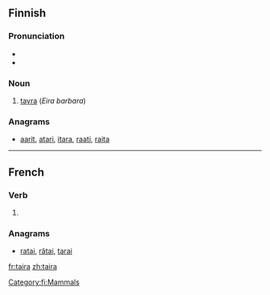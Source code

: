 ==Finnish==

===Pronunciation===
* {{hyphenation|tai|ra}}
* {{IPA|/ˈt̪ɑirɑ/|lang=fi}}

===Noun===
{{fi-noun|tair|type=kala}}

# [[tayra]] (''Eira barbara'')

===Anagrams===
* [[aarit#Finnish|aarit]], [[atari#Finnish|atari]], [[itara#Finnish|itara]], [[raati#Finnish|raati]], [[raita#Finnish|raita]]

[[Category:fi:Mammals]]

----

==French==

===Verb===
{{fr-verb-form}}

# {{form of|Third-person singular indicative future form|taire|lang=French}}

===Anagrams===
* [[ratai#French|ratai]], [[râtai#French|râtai]], [[tarai#French|tarai]]

[[fr:taira]]
[[zh:taira]]